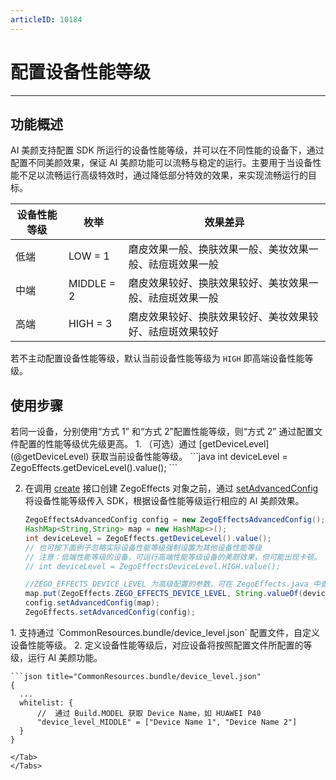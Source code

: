 ```yaml
---
articleID: 10184
---
```

# 配置设备性能等级

- - -

## 功能概述

AI 美颜支持配置 SDK 所运行的设备性能等级，并可以在不同性能的设备下，通过配置不同美颜效果，保证 AI 美颜功能可以流畅与稳定的运行。主要用于当设备性能不足以流畅运行高级特效时，通过降低部分特效的效果，来实现流畅运行的目标。

| 设备性能等级 | 枚举 | 效果差异 |
| --- | --- | --- |
| 低端 | LOW = 1 | 磨皮效果一般、换肤效果一般、美妆效果一般、祛痘斑效果一般 |  
| 中端 | MIDDLE = 2 | 磨皮效果较好、换肤效果较好、美妆效果一般、祛痘斑效果一般 |  
| 高端 | HIGH = 3 | 磨皮效果较好、换肤效果较好、美妆效果较好、祛痘斑效果较好 |  

<Note title="Note">

若不主动配置设备性能等级，默认当前设备性能等级为 `HIGH` 即高端设备性能等级。
</Note>


## 使用步骤

<Warning title="Warning">
若同一设备，分别使用“方式 1” 和“方式 2”配置性能等级，则“方式 2” 通过配置文件配置的性能等级优先级更高。
</Warning>

<Tabs>
<Tab title="方式 1：主动获取并配置">
1. （可选）通过 [getDeviceLevel](@getDeviceLevel) 获取当前设备性能等级。
    ```java
    int deviceLevel = ZegoEffects.getDeviceLevel().value();
    ```


2. 在调用 [create](@create) 接口创建 ZegoEffects 对象之前，通过 [setAdvancedConfig](@setAdvancedConfig) 将设备性能等级传入 SDK，根据设备性能等级运行相应的 AI 美颜效果。

    ```java
    ZegoEffectsAdvancedConfig config = new ZegoEffectsAdvancedConfig();
    HashMap<String,String> map = new HashMap<>();
    int deviceLevel = ZegoEffects.getDeviceLevel().value();
    // 也可按下面例子忽略实际设备性能等级强制设置为其他设备性能等级
    // 注意：低端性能等级的设备，可运行高端性能等级设备的美颜效果，但可能出现卡顿。
    // int deviceLevel = ZegoEffectsDeviceLevel.HIGH.value(); 

    //ZEGO_EFFECTS_DEVICE_LEVEL 为高级配置的参数，可在 ZegoEffects.java 中查看
    map.put(ZegoEffects.ZEGO_EFFECTS_DEVICE_LEVEL, String.valueOf(deviceLevel)); 
    config.setAdvancedConfig(map);
    ZegoEffects.setAdvancedConfig(config);
    ```
</Tab>
<Tab title="方式 2：通过配置文件配置">
1. 支持通过 `CommonResources.bundle/device_level.json` 配置文件，自定义设备性能等级。
2. 定义设备性能等级后，对应设备将按照配置文件所配置的等级，运行 AI 美颜功能。

    ```json title="CommonResources.bundle/device_level.json"
    {
      ...
      whitelist: {
          //  通过 Build.MODEL 获取 Device Name，如 HUAWEI P40
          "device_level_MIDDLE" = ["Device Name 1", "Device Name 2"]
      }
    }
   ```
</Tab>
</Tabs>